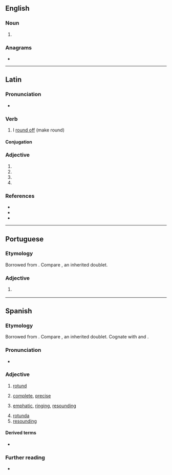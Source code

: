 ==English==

===Noun===
{{en-noun|?}}

# {{alternative form of|en|rotunda}}

{{Webster 1913}}

===Anagrams===
* {{anagrams|en|a=dnoortu|orotund|round to}}

----

==Latin==

===Pronunciation===
* {{la-IPA|rotundō}}

===Verb===
{{la-verb|1+|rotundō}}

# I [[round off]] (make round)

====Conjugation====
{{la-conj|1+|rotundō}}

===Adjective===
{{la-adj-form|rotundō}}

# {{inflection of|la|rotundus||dat|m|s}}
# {{inflection of|la|rotundus||dat|n|s}}
# {{inflection of|la|rotundus||abl|m|s}}
# {{inflection of|la|rotundus||abl|n|s}}

===References===
* {{R:L&S}}
* {{R:Elementary Lewis}}
* {{R:Gaffiot}}

----

==Portuguese==

===Etymology===
Borrowed from {{bor|pt|la|rotundus||round}}. Compare {{doublet|pt|redondo|notext=1}}, an inherited doublet.

===Adjective===
{{pt-adj|rotund|o}}

# {{l|en|rotund}} {{gloss|roughly spherical in shape}}

----

==Spanish==

===Etymology===
Borrowed from {{bor|es|la|rotundus||round}}. Compare {{doublet|es|redondo|notext=1}}, an inherited doublet. Cognate with {{cog|en|round}} and {{m|en|rotund}}.

===Pronunciation===
* {{es-IPA}}

===Adjective===
{{es-adj|f=rotunda}}

# [[rotund]]
#: {{syn|es|redondo}}
# [[complete]], [[precise]]
#: {{syn|es|completo|preciso}}
# [[emphatic]], [[ringing]], [[resounding]]
#: {{syn|es|lleno|sonoro}}
#: {{ux|es|Yo creo que la respuesta es un sí '''rotundo'''.|I believe the answer is a '''resounding''' yes.}}
#: {{ux|es|Eso no es exactamente un '''rotundo''' respaldo.|That's not exactly a '''ringing''' endorsement.}}
# [[rotunda]]
# [[resounding]] {{gloss|success}}

====Derived terms====
* {{l|es|rotundidad}}

===Further reading===
* {{R:DRAE}}
